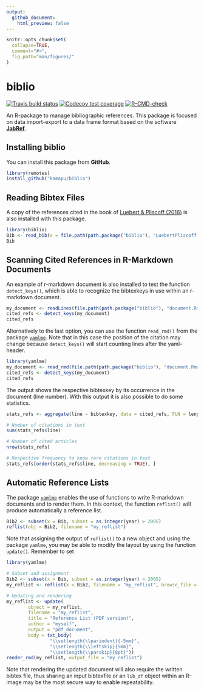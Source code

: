 ```yaml
---
output:
  github_document:
    html_preview: false
---
```


<!-- README.md is generated from README.Rmd. Please edit that file -->
<!-- Use snippet 'render_markdown' for it -->

```r
knitr::opts_chunk$set(
  collapse=TRUE,
  comment="#>",
  fig.path="man/figures/"
)
```

# biblio

<!-- badges: start -->
[![Travis build status](https://travis-ci.com/kamapu/biblio.svg?branch=master)](https://travis-ci.com/kamapu/biblio)
[![Codecov test coverage](https://codecov.io/gh/kamapu/biblio/branch/master/graph/badge.svg)](https://codecov.io/gh/kamapu/biblio?branch=master)
[![R-CMD-check](https://github.com/kamapu/biblio/workflows/R-CMD-check/badge.svg)](https://github.com/kamapu/biblio/actions)
<!-- badges: end -->

An R-package to manage bibliographic references. This package is focused on
data import-export to a data frame format based on the software
[**JabRef**](http://www.jabref.org/).

## Installing biblio

You can install this package from **GitHub**.

```r
library(remotes)
install_github("kamapu/biblio")
```

## Reading Bibtex Files

A copy of the references cited in the book of [Luebert & Pliscoff
(2016)](https://doi.org/10.5281/zenodo.60800) is also installed with this
package.

```r
library(biblio)
Bib <- read_bib(x = file.path(path.package("biblio"), "LuebertPliscoff.bib"))
Bib
```

## Scanning Cited References in R-Markdown Documents

An example of r-markdown document is also installed to test the
function `detect_keys()`, which is able to recognize the bibtexkeys in use
within an r-markdown document.

```r
my_document <- readLines(file.path(path.package("biblio"), "document.Rmd"))
cited_refs <- detect_keys(my_document)
cited_refs
```

Alternatively to the last option, you can use the function `read_rmd()` from
the package [`yamlme`](https://kamapu.github.io/rpkg/yamlme/).
Note that in this case the position of the citation may change because
`detect_keys()` will start counting lines after the yaml-header.

```r
library(yamlme)
my_document <- read_rmd(file.path(path.package("biblio"), "document.Rmd"))
cited_refs <- detect_keys(my_document)
cited_refs
```

The output shows the respective bibtexkey by its occurrence in the document
(line number).
With this output it is also possible to do some statistics.

```r
stats_refs <- aggregate(line ~ bibtexkey, data = cited_refs, FUN = length)

# Number of citations in text
sum(stats_refs$line)

# Number of cited articles
nrow(stats_refs)

# Respective frequency to know rare citations in text
stats_refs[order(stats_refs$line, decreasing = TRUE), ]
```

## Automatic Reference Lists

The package [`yamlme`](https://kamapu.github.io/rpkg/yamlme/) enables the use
of functions to write R-markdown documents and to render them.
In this context, the function `reflist()` will produce automatically a reference
list.

```r
Bib2 <- subset(x = Bib, subset = as.integer(year) > 2005)
reflist(obj = Bib2, filename = "my_reflist")
```

Note that assigning the output of `reflist()` to a new object and using the
package `yamlme`, you may be able to modify the layout by using the function
`update()`. Remember to set 

```r
library(yamlme)

# Subset and assignment
Bib2 <- subset(x = Bib, subset = as.integer(year) > 2005)
my_reflist <- reflist(x = Bib2, filename = "my_reflist", browse_file = FALSE)

# Updating and rendering
my_reflist <- update(
		object = my_reflist,
		filename = "my_reflist",
		title = "Reference List (PDF version)",
		author = "myself",
		output = "pdf_document",
		body = txt_body(
				"\\setlength{\\parindent}{-5mm}",
				"\\setlength{\\leftskip}{5mm}",
				"\\setlength{\\parskip}{8pt}"))
render_rmd(my_reflist, output_file = "my_reflist")
```

Note that rendering the updated document will also require the written bibtex
file, thus sharing an input bibtexfile or an `lib_df` object within an R-image
may be the most secure way to enable repeatability.
